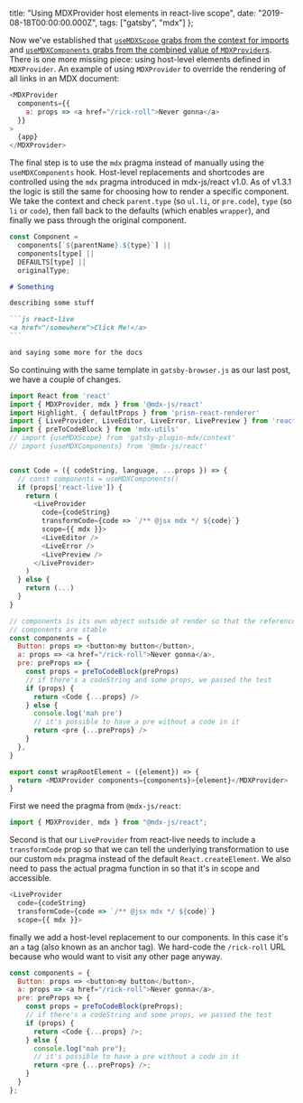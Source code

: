   title:
    "Using MDXProvider host elements in react-live scope",
  date: "2019-08-18T00:00:00.000Z",
  tags: ["gatsby", "mdx"]
};

Now we've established that
[`useMDXScope` grabs from the context for imports](/post/using-mdx-scope-in-react-live-scope/)
and
[`useMDXComponents` grabs from the combined value of `MDXProvider`s](/post/using-mdx-shortcodes-in-react-live-scope/).
There is one more missing piece: using host-level elements
defined in `MDXProvider`. An example of using `MDXProvider`
to override the rendering of all links in an MDX document:

```js
<MDXProvider
  components={{
    a: props => <a href="/rick-roll">Never gonna</a>
  }}
>
  {app}
</MDXProvider>
```

The final step is to use the `mdx` pragma instead of
manually using the `useMDXComponents` hook. Host-level
replacements and shortcodes are controlled using the `mdx`
pragma introduced in mdx-js/react v1.0. As of v1.3.1 the
logic is still the same for choosing how to render a
specific component. We take the context and check
`parent.type` (so `ul.li`, or `pre.code`), `type` (so `li`
or `code`), then fall back to the defaults (which enables
`wrapper`), and finally we pass through the original
component.

```js title="@mdx-js/react/src/create-element.js"
const Component =
  components[`${parentName}.${type}`] ||
  components[type] ||
  DEFAULTS[type] ||
  originalType;
```

````md
# Something

describing some stuff

```js react-live
<a href="/somewhere">Click Me!</a>
```

and saying some more for the docs
````

So continuing with the same template in `gatsby-browser.js`
as our last post, we have a couple of changes.

```js
import React from 'react'
import { MDXProvider, mdx } from '@mdx-js/react'
import Highlight, { defaultProps } from 'prism-react-renderer'
import { LiveProvider, LiveEditor, LiveError, LivePreview } from 'react-live'
import { preToCodeBlock } from 'mdx-utils'
// import {useMDXScope} from 'gatsby-plugin-mdx/context'
// import {useMDXComponents} from '@mdx-js/react'


const Code = ({ codeString, language, ...props }) => {
  // const components = useMDXComponents()
  if (props['react-live']) {
    return (
      <LiveProvider
        code={codeString}
        transformCode={code => `/** @jsx mdx */ ${code}`}
        scope={{ mdx }}>
        <LiveEditor />
        <LiveError />
        <LivePreview />
      </LiveProvider>
    )
  } else {
    return (...)
  }
}

// components is its own object outside of render so that the references to
// components are stable
const components = {
  Button: props => <button>my button</button>,
  a: props => <a href="/rick-roll">Never gonna</a>,
  pre: preProps => {
    const props = preToCodeBlock(preProps)
    // if there's a codeString and some props, we passed the test
    if (props) {
      return <Code {...props} />
    } else {
      console.log('mah pre')
      // it's possible to have a pre without a code in it
      return <pre {...preProps} />
    }
  },
}

export const wrapRootElement = ({element}) => {
  return <MDXProvider components={components}>{element}</MDXProvider>
}
```

First we need the pragma from `@mdx-js/react`:

```js
import { MDXProvider, mdx } from "@mdx-js/react";
```

Second is that our `LiveProvider` from react-live needs to
include a `transformCode` prop so that we can tell the
underlying transformation to use our custom `mdx` pragma
instead of the default `React.createElement`. We also need
to pass the actual pragma function in so that it's in scope
and accessible.

```js
<LiveProvider
  code={codeString}
  transformCode={code => `/** @jsx mdx */ ${code}`}
  scope={{ mdx }}>
```

finally we add a host-level replacement to our components.
In this case it's an `a` tag (also known as an anchor tag).
We hard-code the `/rick-roll` URL because who would want to
visit any other page anyway.

```js
const components = {
  Button: props => <button>my button</button>,
  a: props => <a href="/rick-roll">Never gonna</a>,
  pre: preProps => {
    const props = preToCodeBlock(preProps);
    // if there's a codeString and some props, we passed the test
    if (props) {
      return <Code {...props} />;
    } else {
      console.log("mah pre");
      // it's possible to have a pre without a code in it
      return <pre {...preProps} />;
    }
  }
};
```
